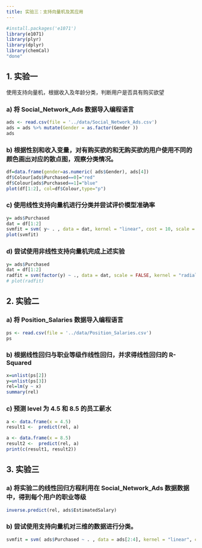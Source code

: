 ```yaml
---
title: 实验三：支持向量机及其应用
---
```


```r
#install.packages('e1071')
library(e1071)
library(plyr)
library(dplyr)
library(chemCal)
"done"
```

## 1. 实验一

使用支持向量机，根据收入及年龄分类，判断用户是否具有购买欲望

### a) 将 Social_Network_Ads 数据导入编程语言

```r
ads <- read.csv(file = '../data/Social_Network_Ads.csv')
ads = ads %>% mutate(Gender = as.factor(Gender ))
ads
```

### b) 根据性别和收入变量，对有购买欲的和无购买欲的用户使用不同的颜色画出对应的散点图，观察分类情况。

```r
df=data.frame(gender=as.numeric( ads$Gender), ads[4])
df$Colour[ads$Purchased==0]="red"
df$Colour[ads$Purchased==1]="blue"
plot(df[1:2], col=df$Colour,type="p")
```

### c) 使用线性支持向量机进行分类并尝试评价模型准确率

```r
y= ads$Purchased
dat = df[1:2]
svmfit = svm( y~ . , data = dat, kernel = "linear", cost = 10, scale = FALSE)
plot(svmfit)
```

### d) 尝试使用非线性支持向量机完成上述实验

```r
y= ads$Purchased
dat = df[1:2]
radfit = svm(factor(y) ~ ., data = dat, scale = FALSE, kernel = "radial", cost = 5)
# plot(radfit)
```

## 2. 实验二

### a) 将 Position_Salaries 数据导入编程语言

```r
ps <- read.csv(file = '../data/Position_Salaries.csv')
ps
```



### b) 根据线性回归与职业等级作线性回归，并求得线性回归的 R-Squared

```r
x=unlist(ps[2])
y=unlist(ps[3])
rel=lm(y ~ x)
summary(rel)
```

### c) 预测 level 为 4.5 和 8.5 的员工薪水

```r
a <- data.frame(x = 4.5)
result1 <-  predict(rel, a)

a <- data.frame(x = 8.5)
result2 <-  predict(rel, a)
print(c(result1, result2))
```

## 3. 实验三

### a) 将实验二的线性回归方程利用在 Social_Network_Ads 数据数据中，得到每个用户的职业等级

```r
inverse.predict(rel, ads$EstimatedSalary)
```

### b) 尝试使用支持向量机对三维的数据进行分类。

```r
svmfit = svm( ads$Purchased ~ . , data = ads[2:4], kernel = "linear", cost = 10, scale = FALSE)
```
